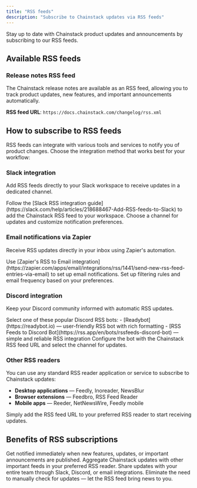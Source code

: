 ---
title: "RSS feeds"
description: "Subscribe to Chainstack updates via RSS feeds"
---

Stay up to date with Chainstack product updates and announcements by subscribing to our RSS feeds.

## Available RSS feeds

### Release notes RSS feed

The Chainstack release notes are available as an RSS feed, allowing you to track product updates, new features, and important announcements automatically.

**RSS feed URL**: `https://docs.chainstack.com/changelog/rss.xml`

## How to subscribe to RSS feeds

RSS feeds can integrate with various tools and services to notify you of product changes. Choose the integration method that works best for your workflow:

### Slack integration

Add RSS feeds directly to your Slack workspace to receive updates in a dedicated channel.

<Steps>
  <Step title="Set up Slack RSS integration">
    Follow the [Slack RSS integration guide](https://slack.com/help/articles/218688467-Add-RSS-feeds-to-Slack) to add the Chainstack RSS feed to your workspace.
  </Step>
  <Step title="Configure notifications">
    Choose a channel for updates and customize notification preferences.
  </Step>
</Steps>

### Email notifications via Zapier

Receive RSS updates directly in your inbox using Zapier's automation.

<Steps>
  <Step title="Create Zapier automation">
    Use [Zapier's RSS to Email integration](https://zapier.com/apps/email/integrations/rss/1441/send-new-rss-feed-entries-via-email) to set up email notifications.
  </Step>
  <Step title="Configure email settings">
    Set up filtering rules and email frequency based on your preferences.
  </Step>
</Steps>

### Discord integration

Keep your Discord community informed with automatic RSS updates.

<Steps>
  <Step title="Choose a Discord bot">
    Select one of these popular Discord RSS bots:
    - [Readybot](https://readybot.io) — user-friendly RSS bot with rich formatting
    - [RSS Feeds to Discord Bot](https://rss.app/en/bots/rssfeeds-discord-bot) — simple and reliable RSS integration
  </Step>
  <Step title="Add RSS feed">
    Configure the bot with the Chainstack RSS feed URL and select the channel for updates.
  </Step>
</Steps>

### Other RSS readers

You can use any standard RSS reader application or service to subscribe to Chainstack updates:

- **Desktop applications** — Feedly, Inoreader, NewsBlur
- **Browser extensions** — Feedbro, RSS Feed Reader
- **Mobile apps** — Reeder, NetNewsWire, Feedly mobile

Simply add the RSS feed URL to your preferred RSS reader to start receiving updates.

## Benefits of RSS subscriptions

<CardGroup cols={2}>
  <Card title="Real-time updates" icon="bell">
    Get notified immediately when new features, updates, or important announcements are published.
  </Card>
  <Card title="Centralized tracking" icon="list">
    Aggregate Chainstack updates with other important feeds in your preferred RSS reader.
  </Card>
  <Card title="Team awareness" icon="users">
    Share updates with your entire team through Slack, Discord, or email integrations.
  </Card>
  <Card title="No manual checking" icon="clock">
    Eliminate the need to manually check for updates — let the RSS feed bring news to you.
  </Card>
</CardGroup>
